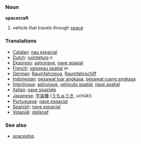 === Noun ===

'''spacecraft'''

# vehicle that travels through [[space]]

=== Translations ===
*[[Catalan]]: [[nau espacial]] 
*[[Dutch]]: [[ruimtetuig]] ''n''
*[[Ekspreso]]: [[astronave]], [[nave spasial]]
*[[French]]: [[vaisseau spatial]] ''m''
*[[German]]: [[Raumfahrzeug]], [[Raumfahrschiff]] 
*[[Indonesian]]: [[pesawat luar angkasa]], [[pesawat ruang angkasa]]
*[[Interlingua]]: [[astronave]], [[vehiculo spatial]], [[nave spatial]] 
*[[Italian]]: [[nave spaziale]] 
*[[Japanese]]: [[宇宙機]] ([[うちゅうき]], uchūki)
*[[Portuguese]]: [[nave espacial]] 
*[[Spanish]]: [[nave espacial]]
*[[Volapük]]: [[stelanaf]]

=== See also ===
*[[spaceship]]